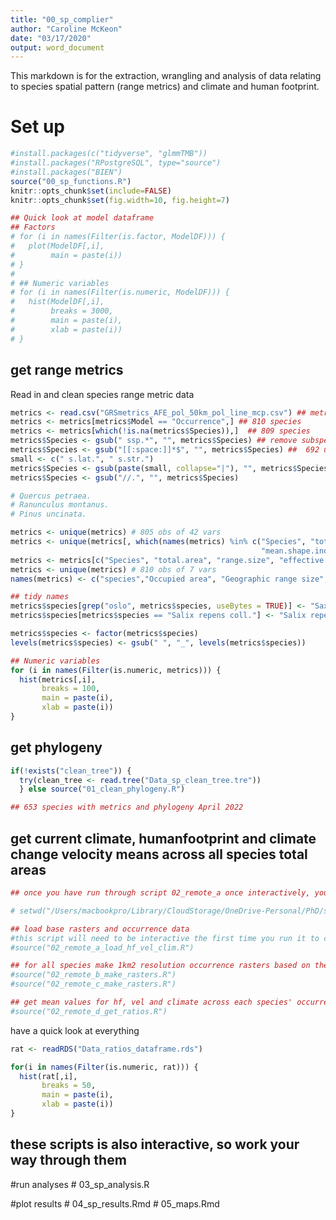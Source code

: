 ```yaml
---
title: "00_sp_complier"
author: "Caroline McKeon"
date: "03/17/2020"
output: word_document
---
```


This markdown is for the extraction, wrangling and analysis of data relating to species spatial pattern (range metrics) and climate and human footprint.

# Set up
```r
#install.packages(c("tidyverse", "glmmTMB"))
#install.packages("RPostgreSQL", type="source") 
#install.packages("BIEN") 
source("00_sp_functions.R")
knitr::opts_chunk$set(include=FALSE) 
knitr::opts_chunk$set(fig.width=10, fig.height=7) 

## Quick look at model dataframe
## Factors
# for (i in names(Filter(is.factor, ModelDF))) {
#   plot(ModelDF[,i], 
#        main = paste(i))
# }
# 
# ## Numeric variables
# for (i in names(Filter(is.numeric, ModelDF))) {
#   hist(ModelDF[,i], 
#        breaks = 3000, 
#        main = paste(i), 
#        xlab = paste(i))
# }
```

## get range metrics
Read in and clean species range metric data
```r
metrics <- read.csv("GRSmetrics_AFE_pol_50km_pol_line_mcp.csv") ## metrics provided by Anna Csergo in Spring 2022. 4260 obs of 42 vars
metrics <- metrics[metrics$Model == "Occurrence",] ## 810 species
metrics <- metrics[which(!is.na(metrics$Species)),]  ## 809 species
metrics$Species <- gsub(" ssp.*", "", metrics$Species) ## remove subspecies (for now). 714 unique species
metrics$Species <- gsub("[[:space:]]*$", "", metrics$Species) ##  692 unique species
small <- c(" s.lat.", " s.str.")
metrics$Species <- gsub(paste(small, collapse="|"), "", metrics$Species) ## 691
metrics$Species <- gsub("//.", "", metrics$Species) 

# Quercus petraea.
# Ranunculus montanus.
# Pinus uncinata.

metrics <- unique(metrics) # 805 obs of 42 vars
metrics <- unique(metrics[, which(names(metrics) %in% c("Species", "total.area", "range.size", "effective.mesh.size", 
                                                        "mean.shape.index", "prop.landscape", "perimeter.area.frac.dim"))])
metrics <- metrics[c("Species", "total.area", "range.size", "effective.mesh.size", "prop.landscape","mean.shape.index", "perimeter.area.frac.dim")]
metrics <- unique(metrics) # 810 obs of 7 vars
names(metrics) <- c("species","Occupied area", "Geographic range size", "Patch size distribution", "Geographic range filling", "Patch shape complexity", "Geographic range fractality") 

## tidy names
metrics$species[grep("oslo", metrics$species, useBytes = TRUE)] <- "Saxifraga osloensis"
metrics$species[metrics$species == "Salix repens coll."] <- "Salix repens"

metrics$species <- factor(metrics$species)
levels(metrics$species) <- gsub(" ", "_", levels(metrics$species))
```

```r
## Numeric variables
for (i in names(Filter(is.numeric, metrics))) {
  hist(metrics[,i],
       breaks = 100,
       main = paste(i),
       xlab = paste(i))
}
```

## get phylogeny
```r
if(!exists("clean_tree")) {
  try(clean_tree <- read.tree("Data_sp_clean_tree.tre"))
  } else source("01_clean_phylogeny.R")

## 653 species with metrics and phylogeny April 2022
```


## get current climate, humanfootprint and climate change velocity means across all species total areas
```r
## once you have run through script 02_remote_a once interactively, you can run all of these scripts in the terminal 

# setwd("/Users/macbookpro/Library/CloudStorage/OneDrive-Personal/PhD/spatialpattern_climate_humanfootprint")

## load base rasters and occurrence data
#this script will need to be interactive the first time you run it to create all the objects that can be easily sourced later
#source("02_remote_a_load_hf_vel_clim.R")

## for all species make 1km2 resolution occurrence rasters based on the AFE irregular grids cells 
#source("02_remote_b_make_rasters.R")
#source("02_remote_c_make_rasters.R")

## get mean values for hf, vel and climate across each species' occurrence
#source("02_remote_d_get_ratios.R")

```

have a quick look at everything

```r
rat <- readRDS("Data_ratios_dataframe.rds")

for(i in names(Filter(is.numeric, rat))) {
  hist(rat[,i],
       breaks = 50,
       main = paste(i),
       xlab = paste(i))
}
```


## these scripts is also interactive, so work your way through them  

#run analyses
# 03_sp_analysis.R

#plot results
# 04_sp_results.Rmd
# 05_maps.Rmd







